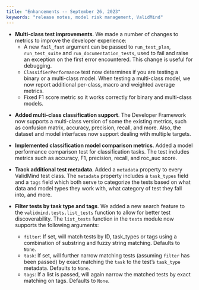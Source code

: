 ```yaml
---
title: "Enhancements -- September 26, 2023"
keywords: "release notes, model risk management, ValidMind"
---
```


<!---[SC-2108] Multi-class tests should report metrics for individual classes and many other changes by @cachafla in [#228](https://github.com/validmind/validmind-python/pull/228)--->

- **Multi-class test improvements**. We made a number of changes to metrics to improve the developer experience:
   - A new `fail_fast` argument can be passed to `run_test_plan`, `run_test_suite` and `run_documentation_tests`, used to fail and raise an exception on the first error encountered. This change is useful for debugging.
   - `ClassifierPerformance` test now determines if you are testing a binary or a multi-class model. When testing a multi-class model, we now report additional per-class, macro and weighted average metrics.
   - Fixed F1 score metric so it works correctly  for binary and multi-class models.

<!---SC-2042: Add multi-class classification support by @AnilSorathiya in [#221](https://github.com/validmind/validmind-python/pull/221)--->
- **Added multi-class classification support**. The Developer Framework now supports a multi-class version of some the existing metrics, such as confusion matrix, accuracy, precision, recall, and more. Also, the dataset and model interfaces now support dealing with multiple targets.

<!---SC-2100: Implement classification model comparison metrics by @AnilSorathiya in [#231](https://github.com/validmind/validmind-python/pull/231)--->
- **Implemented classification model comparison metrics**. Added a model performance comparison test for classification tasks. The test includes metrics such as accuracy, F1, precision, recall, and roc_auc score.

<!---John6797/sc 1790/framework should track additional test metadata by @johnwalz97 in [#239](https://github.com/validmind/validmind-python/pull/239)--->
- **Track additional test metadata**. Added a `metadata` property to every ValidMind test class. The `metadata` property includes a `task_types` field and a `tags` field which both serve to categorize the tests based on what data and model types they work with, what category of test they fall into, and more.

<!---feat: [sc-2196] Users should be able to filter tests by task type and tags by @johnwalz97 in [#241](https://github.com/validmind/validmind-python/pull/241)--->
- **Filter tests by task type and tags**. We added a new search feature to the `validmind.tests.list_tests` function to allow for better test discoverability. The `list_tests` function in the `tests` module now supports the following arguments:
   
   * `filter`: If set, will match tests by ID, task_types or tags using a combination of substring and fuzzy string matching. Defaults to `None`. 
   * `task`: If set, will further narrow matching tests (assuming `filter` has been passed) by exact matching the `task` to the test's `task_type` metadata. Defaults to `None`. 
   * `tags`: If a list is passed, will again narrow the matched tests by exact matching on tags. Defaults to `None`. 